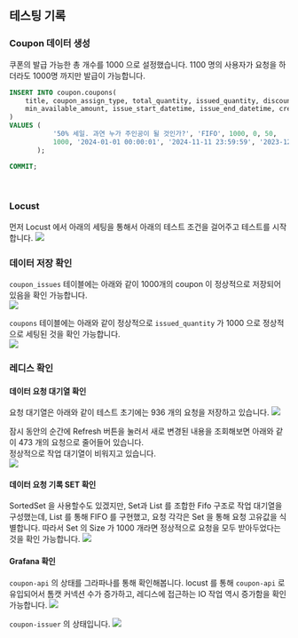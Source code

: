 ## 테스팅 기록 

### Coupon 데이터 생성
쿠폰의 발급 가능한 총 개수를 1000 으로 설정했습니다. 1100 명의 사용자가 요청을 하더라도 1000명 까지만 발급이 가능합니다.
```sql filename="schema.sql" {0} copy
INSERT INTO coupon.coupons(
    title, coupon_assign_type, total_quantity, issued_quantity, discount_amount,
    min_available_amount, issue_start_datetime, issue_end_datetime, created_datetime, updated_datetime
)
VALUES (
           '50% 세일. 과연 누가 주인공이 될 것인가?', 'FIFO', 1000, 0, 50,
           1000, '2024-01-01 00:00:01', '2024-11-11 23:59:59', '2023-12-31 23:00:00', '2023-12-31 23:00:00'
       );

COMMIT;
```
<br/>

### Locust
먼저 Locust 에서 아래의 세팅을 통해서 아래의 테스트 조건을 걸어주고 테스트를 시작합니다.
![](./img/TESTING/1.png)
<br/>

### 데이터 저장 확인
`coupon_issues` 테이블에는 아래와 같이 1000개의 coupon 이 정상적으로 저장되어 있음을 확인 가능합니다.<br/>
![](./img/TESTING/2.png)
<br/>

`coupons` 테이블에는 아래와 같이 정상적으로 `issued_quantity` 가 1000 으로 정상적으로 세팅된 것을 확인 가능합니다.<br/>
![](./img/TESTING/3.png)
<br/>

### 레디스 확인
#### 데이터 요청 대기열 확인
요청 대기열은 아래와 같이 테스트 초기에는 936 개의 요청을 저장하고 있습니다.
![](./img/TESTING/LIST-1.png)
<br/>

잠시 동안의 순간에 Refresh 버튼을 눌러서 새로 변경된 내용을 조회해보면 아래와 같이 473 개의 요청으로 줄어들어 있습니다.<br/>
정상적으로 작업 대기열이 비워지고 있습니다.<br/>
![](./img/TESTING/LIST-2.png)
<br/>

#### 데이터 요청 기록 SET 확인
SortedSet 을 사용할수도 있겠지만, Set과 List 를 조합한 Fifo 구조로 작업 대기열을 구성했는데, List 를 통해 FIFO 를 구현했고, 요청 각각은 Set 을 통해 요청 고유값을 식별합니다. 따라서 Set 의 Size 가 1000 개라면 정상적으로 요청을 모두 받아두었다는 것을 확인 가능합니다.
![](./img/TESTING/SET.png)
<br/>

#### Grafana 확인
`coupon-api` 의 상태를 그라파나를 통해 확인해봅니다. locust 를 통해 `coupon-api` 로 유입되어서 톰캣 커넥션 수가 증가하고, 레디스에 접근하는 IO 작업 역시 증가함을 확인 가능합니다.
![](./img/TESTING/GRAFANA-COUPON-API.png)
<br/>

`coupon-issuer` 의 상태입니다.
![](./img/TESTING/GRAFANA-COUPON-ISSUER.png)
<br/>
